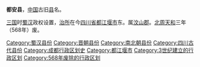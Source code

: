 '''都安县'''，[[中国|中国]]古旧[[县|县]]名。

[[三国|三国]]时[[蜀汉|蜀汉]]政权设置，[[治所|治所]]在今[[四川省|四川省]][[都江堰市|都江堰市]]东。属[[汶山郡|汶山郡]]。[[北周|北周]][[天和_(北周)|天和]]三年（568年）废。

{{四川行政区划小作品}}
[[Category:蜀汉县份|Category:蜀汉县份]]
[[Category:晋朝县份|Category:晋朝县份]]
[[Category:南北朝县份|Category:南北朝县份]]
[[Category:四川古代县份|Category:四川古代县份]]
[[Category:成都行政区划史|Category:成都行政区划史]] 
[[Category:都江堰市|Category:都江堰市]]
[[Category:3世纪建立的行政区划|Category:3世纪建立的行政区划]]
[[Category:568年废除的行政区划|Category:568年废除的行政区划]]